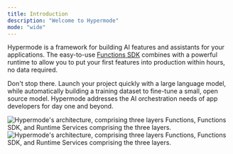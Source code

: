 ```yaml
---
title: Introduction
description: "Welcome to Hypermode"
mode: "wide"
---
```


Hypermode is a framework for building AI features and assistants for your applications. The easy-to-use [Functions SDK](/modus) combines with a powerful runtime to allow you to put your first features into production within hours, no data required.

Don't stop there. Launch your project quickly with a large language model, while automatically building a training dataset to fine-tune a small, open source model. Hypermode addresses the AI orchestration needs of app developers for day one and beyond.

<Frame>
  <img
    className="block dark:hidden"
    src="/images/architecture-light.png"
    alt="Hypermode's architecture, comprising three layers Functions, Functions SDK, and Runtime Services comprising the three layers."
  />
  <img
    className="hidden dark:block"
    src="/images/architecture-dark.png"
    alt="Hypermode's architecture, comprising three layers Functions, Functions SDK, and Runtime Services comprising the three layers."
  />
</Frame>
